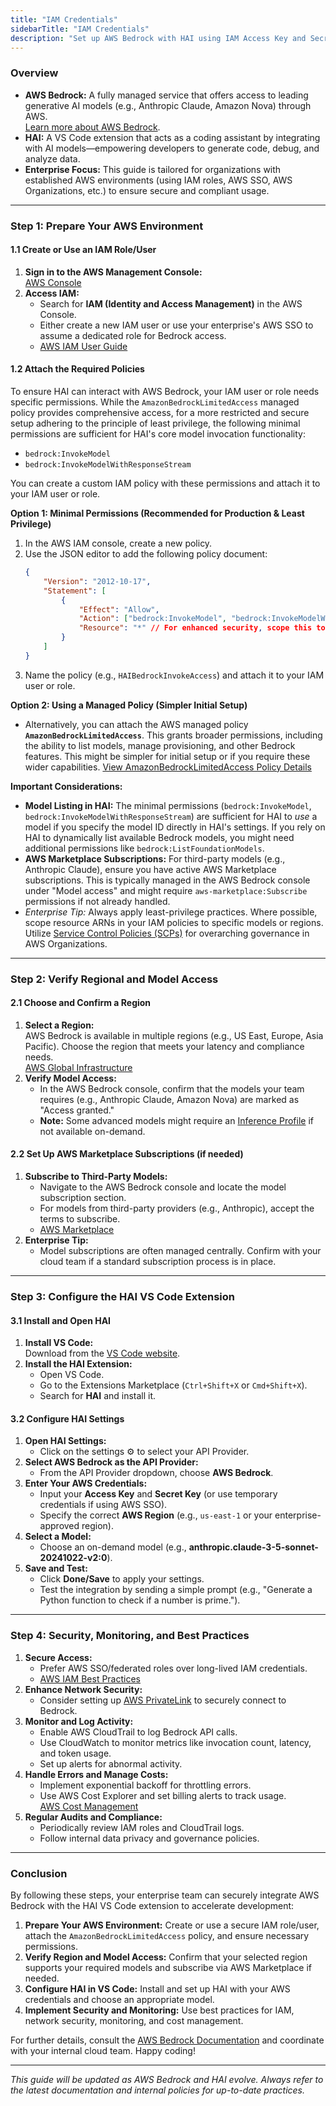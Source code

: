```yaml
---
title: "IAM Credentials"
sidebarTitle: "IAM Credentials"
description: "Set up AWS Bedrock with HAI using IAM Access Key and Secret Key credentials. Best for enterprise environments with established IAM policies."
---
```


### Overview

-   **AWS Bedrock:** A fully managed service that offers access to leading generative AI models (e.g., Anthropic Claude, Amazon Nova) through AWS.\
    [Learn more about AWS Bedrock](https://docs.aws.amazon.com/bedrock/latest/userguide/what-is-bedrock.html).
-   **HAI:** A VS Code extension that acts as a coding assistant by integrating with AI models—empowering developers to generate code, debug, and analyze data.
-   **Enterprise Focus:** This guide is tailored for organizations with established AWS environments (using IAM roles, AWS SSO, AWS Organizations, etc.) to ensure secure and compliant usage.

---

### Step 1: Prepare Your AWS Environment

#### 1.1 Create or Use an IAM Role/User

1. **Sign in to the AWS Management Console:**\
   [AWS Console](https://aws.amazon.com/console/)
2. **Access IAM:**
    - Search for **IAM (Identity and Access Management)** in the AWS Console.
    - Either create a new IAM user or use your enterprise's AWS SSO to assume a dedicated role for Bedrock access.
    - [AWS IAM User Guide](https://docs.aws.amazon.com/IAM/latest/UserGuide/introduction.html)

#### 1.2 Attach the Required Policies

To ensure HAI can interact with AWS Bedrock, your IAM user or role needs specific permissions. While the `AmazonBedrockLimitedAccess` managed policy provides comprehensive access, for a more restricted and secure setup adhering to the principle of least privilege, the following minimal permissions are sufficient for HAI's core model invocation functionality:

-   `bedrock:InvokeModel`
-   `bedrock:InvokeModelWithResponseStream`

You can create a custom IAM policy with these permissions and attach it to your IAM user or role.

**Option 1: Minimal Permissions (Recommended for Production & Least Privilege)**

1.  In the AWS IAM console, create a new policy.
2.  Use the JSON editor to add the following policy document:
    ```json
    {
    	"Version": "2012-10-17",
    	"Statement": [
    		{
    			"Effect": "Allow",
    			"Action": ["bedrock:InvokeModel", "bedrock:InvokeModelWithResponseStream"],
    			"Resource": "*" // For enhanced security, scope this to specific model ARNs if possible.
    		}
    	]
    }
    ```
3.  Name the policy (e.g., `HAIBedrockInvokeAccess`) and attach it to your IAM user or role.

**Option 2: Using a Managed Policy (Simpler Initial Setup)**

-   Alternatively, you can attach the AWS managed policy **`AmazonBedrockLimitedAccess`**. This grants broader permissions, including the ability to list models, manage provisioning, and other Bedrock features. This might be simpler for initial setup or if you require these wider capabilities.
    [View AmazonBedrockLimitedAccess Policy Details](https://docs.aws.amazon.com/bedrock/latest/userguide/security-iam.html)

**Important Considerations:**

-   **Model Listing in HAI:** The minimal permissions (`bedrock:InvokeModel`, `bedrock:InvokeModelWithResponseStream`) are sufficient for HAI to _use_ a model if you specify the model ID directly in HAI's settings. If you rely on HAI to dynamically list available Bedrock models, you might need additional permissions like `bedrock:ListFoundationModels`.
-   **AWS Marketplace Subscriptions:** For third-party models (e.g., Anthropic Claude), ensure you have active AWS Marketplace subscriptions. This is typically managed in the AWS Bedrock console under "Model access" and might require `aws-marketplace:Subscribe` permissions if not already handled.
-   _Enterprise Tip:_ Always apply least-privilege practices. Where possible, scope resource ARNs in your IAM policies to specific models or regions. Utilize [Service Control Policies (SCPs)](https://docs.aws.amazon.com/organizations/latest/userguide/orgs_manage_policies_scps.html) for overarching governance in AWS Organizations.

---

### Step 2: Verify Regional and Model Access

#### 2.1 Choose and Confirm a Region

1. **Select a Region:**\
   AWS Bedrock is available in multiple regions (e.g., US East, Europe, Asia Pacific). Choose the region that meets your latency and compliance needs.\
   [AWS Global Infrastructure](https://aws.amazon.com/about-aws/global-infrastructure/regions_az/)
2. **Verify Model Access:**
    - In the AWS Bedrock console, confirm that the models your team requires (e.g., Anthropic Claude, Amazon Nova) are marked as "Access granted."
    - **Note:** Some advanced models might require an [Inference Profile](https://docs.aws.amazon.com/bedrock/latest/userguide/inference-profiles-support.html) if not available on-demand.

#### 2.2 Set Up AWS Marketplace Subscriptions (if needed)

1. **Subscribe to Third-Party Models:**
    - Navigate to the AWS Bedrock console and locate the model subscription section.
    - For models from third-party providers (e.g., Anthropic), accept the terms to subscribe.
    - [AWS Marketplace](https://aws.amazon.com/marketplace/)
2. **Enterprise Tip:**
    - Model subscriptions are often managed centrally. Confirm with your cloud team if a standard subscription process is in place.

---

### Step 3: Configure the HAI VS Code Extension

#### 3.1 Install and Open HAI

1. **Install VS Code:**\
   Download from the [VS Code website](https://code.visualstudio.com/).
2. **Install the HAI Extension:**
    - Open VS Code.
    - Go to the Extensions Marketplace (`Ctrl+Shift+X` or `Cmd+Shift+X`).
    - Search for **HAI** and install it.

#### 3.2 Configure HAI Settings

1. **Open HAI Settings:**
    - Click on the settings ⚙️ to select your API Provider.
2. **Select AWS Bedrock as the API Provider:**
    - From the API Provider dropdown, choose **AWS Bedrock**.
3. **Enter Your AWS Credentials:**
    - Input your **Access Key** and **Secret Key** (or use temporary credentials if using AWS SSO).
    - Specify the correct **AWS Region** (e.g., `us-east-1` or your enterprise-approved region).
4. **Select a Model:**
    - Choose an on-demand model (e.g., **anthropic.claude-3-5-sonnet-20241022-v2:0**).
5. **Save and Test:**
    - Click **Done/Save** to apply your settings.
    - Test the integration by sending a simple prompt (e.g., "Generate a Python function to check if a number is prime.").

---

### Step 4: Security, Monitoring, and Best Practices

1. **Secure Access:**
    - Prefer AWS SSO/federated roles over long-lived IAM credentials.
    - [AWS IAM Best Practices](https://docs.aws.amazon.com/IAM/latest/UserGuide/best-practices.html)
2. **Enhance Network Security:**
    - Consider setting up [AWS PrivateLink](https://docs.aws.amazon.com/vpc/latest/userguide/endpoint-services-overview.html) to securely connect to Bedrock.
3. **Monitor and Log Activity:**
    - Enable AWS CloudTrail to log Bedrock API calls.
    - Use CloudWatch to monitor metrics like invocation count, latency, and token usage.
    - Set up alerts for abnormal activity.
4. **Handle Errors and Manage Costs:**
    - Implement exponential backoff for throttling errors.
    - Use AWS Cost Explorer and set billing alerts to track usage.\
      [AWS Cost Management](https://docs.aws.amazon.com/cost-management/latest/userguide/what-is-aws-cost-management.html)
5. **Regular Audits and Compliance:**
    - Periodically review IAM roles and CloudTrail logs.
    - Follow internal data privacy and governance policies.

---

### Conclusion

By following these steps, your enterprise team can securely integrate AWS Bedrock with the HAI VS Code extension to accelerate development:

1. **Prepare Your AWS Environment:** Create or use a secure IAM role/user, attach the `AmazonBedrockLimitedAccess` policy, and ensure necessary permissions.
2. **Verify Region and Model Access:** Confirm that your selected region supports your required models and subscribe via AWS Marketplace if needed.
3. **Configure HAI in VS Code:** Install and set up HAI with your AWS credentials and choose an appropriate model.
4. **Implement Security and Monitoring:** Use best practices for IAM, network security, monitoring, and cost management.

For further details, consult the [AWS Bedrock Documentation](https://docs.aws.amazon.com/bedrock/latest/userguide/what-is-bedrock.html) and coordinate with your internal cloud team. Happy coding!

---

_This guide will be updated as AWS Bedrock and HAI evolve. Always refer to the latest documentation and internal policies for up-to-date practices._